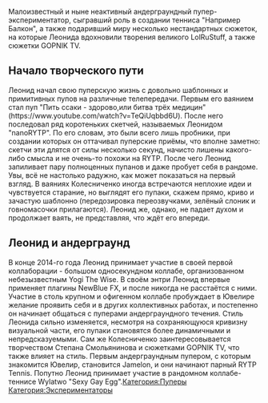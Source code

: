 {{Пупер|title1 = Leonid Jeweller (Leonid Kolesnichenko)|image1 = Leonid Jeweller.jpg|имя_фамилия = Леонид Колесниченко|сферы_творчества = RYTP, 3D моделирование|город = Неизвестно|когда_начал = сентябрь 2014 года|канал = https://www.youtube.com/channel/UCxdIm380EjPVppNGDkDzcBg/videos?disable_polymer=1}}Малоизвестный и ныне неактивный андерграундный пупер-экспериментатор, сыгравший роль в создании тенниса "Например Балкон", а также подаривший миру несколько нестандартных сюжеток, на которые Леонида вдохновили творения великого LolRuStuff, а также сюжетки GOPNIK TV.

== Начало творческого пути ==
Леонид начал свою пуперскую жизнь с довольно шаблонных и примитивных пупов на различные телепередачи. Первым его ваянием стал пуп "Пить ссаки - здорово,или битва трёх медицин" (https://www.youtube.com/watch?v=TeQiUqbbd6U). После него последовал ряд коротеньких скетчей, называемых Леонидом "nanoRYTP". По его словам, это были всего лишь пробники, при создании которых он оттачивал пуперские приёмы, что вполне заметно: скетчи эти длятся от силы несколько секунд, начисто лишены какого-либо смысла и не очень-то похожи на RYTP. После чего Леонид запиливает пару полноценных пупанов и даже пробует себя в рандоме. Увы, всё не настолько радужно, как может показаться на первый взгляд. В ваяниях Колесниченко иногда встречаются неплохие идеи и чувствуется старание, но выглядят его пупаки, скажем прямо, криво и зачастую шаблонно (передозировка переозвучками, зелёный слоник и говномасочки прилагаются). Леонид же, однако, не падает духом и продолжает ваять, не представляя, что ждёт его впереди.

== Леонид и андерграунд ==
В конце 2014-го года Леонид принимает участие в своей первой коллаборации - большом односекундном коллабе, организованном небезызвестным Yogi The Wise. В своём энтри Леонид впервые применяет плагины NewBlue FX, и после никогда не расстаётся с ними. Участие в столь крупном и офигенном коллабе пробуждает в Ювелире желание проявить себя и в других коллективных работах, и постепенно он начинает общаться с пуперами андерграундного течения. Стиль Леонида сильно изменяется, несмотря на сохраняющуюся кривизну визуальной части, его пупаки становятся более динамичными и непредсказуемыми. Сам же Колесниченко заинтересовывается творчеством Степана Смольянинова и сюжетками GOPNIK TV, что также влияет на стиль. Первым андерграундным пупером, с которым знакомится Ювелир, становится Jamelon, и они начинают парный RYTP Tennis. Попутно Леонид принимает участие в рандомном коллабе-теннисе Wylatwo "Sexy Gay Egg".[[Категория:Пуперы]]
[[Категория:Экспериментаторы]]
